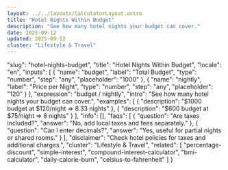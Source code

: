 ```yaml
---
layout: ../../layouts/CalculatorLayout.astro
title: "Hotel Nights Within Budget"
description: "See how many hotel nights your budget can cover."
date: 2025-09-12
updated: 2025-09-12
cluster: "Lifestyle & Travel"
---
```


  "slug": "hotel-nights-budget",
  "title": "Hotel Nights Within Budget",
  "locale": "en",
  "inputs": [
    {
      "name": "budget",
      "label": "Total Budget",
      "type": "number",
      "step": "any",
      "placeholder": "1000"
    },
    {
      "name": "nightly",
      "label": "Price per Night",
      "type": "number",
      "step": "any",
      "placeholder": "120"
    }
  ],
  "expression": "budget / nightly",
  "intro": "See how many hotel nights your budget can cover.",
  "examples": [
    {
      "description": "$1000 budget at $120/night ⇒ 8.33 nights"
    },
    {
      "description": "$600 budget at $75/night ⇒ 8 nights"
    }
  ],
  "info": [],
  "faqs": [
    {
      "question": "Are taxes included?",
      "answer": "No, add local taxes and fees separately."
    },
    {
      "question": "Can I enter decimals?",
      "answer": "Yes, useful for partial nights or shared rooms."
    }
  ],
  "disclaimer": "Check hotel policies for taxes and additional charges.",
  "cluster": "Lifestyle & Travel",
  "related": [
    "percentage-discount",
    "simple-interest",
    "compound-interest-calculator",
    "bmi-calculator",
    "daily-calorie-burn",
    "celsius-to-fahrenheit"
  ]
}

<Calculator schema={schema} />
